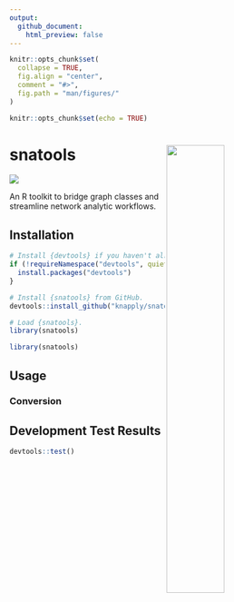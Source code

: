 ```yaml
---
output: 
  github_document:
    html_preview: false
---
```


<!-- README.Rmd generates README.md. -->

```r
knitr::opts_chunk$set(
  collapse = TRUE, 
  fig.align = "center",
  comment = "#>",
  fig.path = "man/figures/"
)

knitr::opts_chunk$set(echo = TRUE)
```


# snatools <a href="man/figures/logo.png"> <img src="man/figures/logo.png" align="right" height="45%" width="45%" href="man/figures/logo.png"/> </a>

[![](https://img.shields.io/badge/devel%20version-0.0.0.9-red.svg)](https://github.com/knapply/snatools)

An R toolkit to bridge graph classes and streamline network analytic workflows.

## Installation

```r
# Install {devtools} if you haven't already.
if (!requireNamespace("devtools", quietly = TRUE)) {
  install.packages("devtools")
}

# Install {snatools} from GitHub.
devtools::install_github("knapply/snatools")

# Load {snatools}.
library(snatools)
```

```r
library(snatools)
```


## Usage

### Conversion




## Development Test Results

```r
devtools::test()
```


